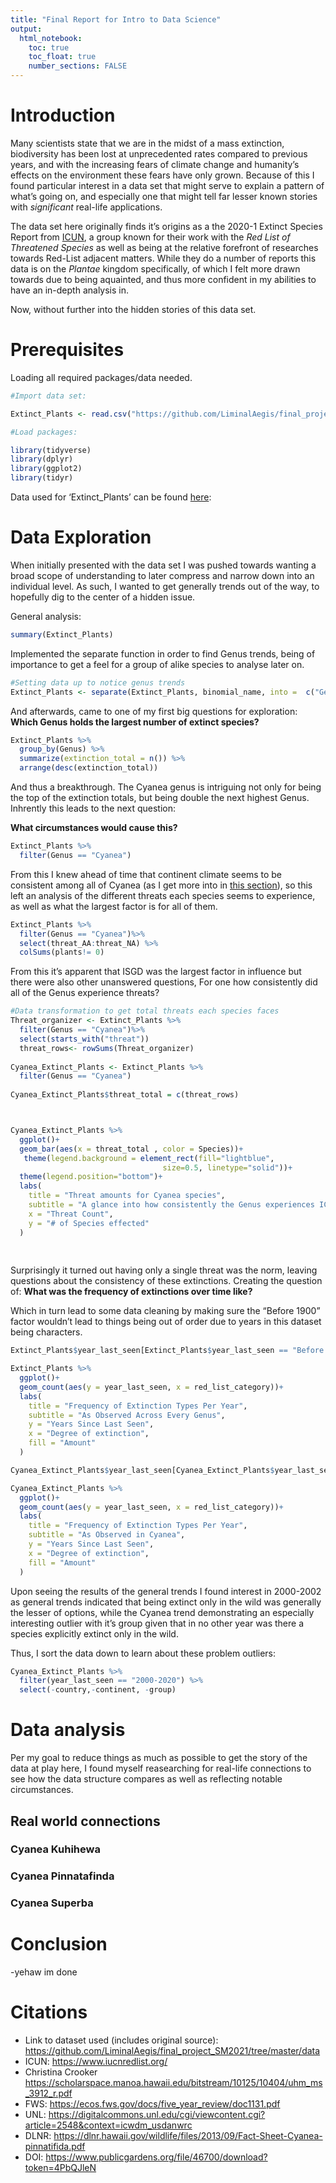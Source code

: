 ```yaml
---
title: "Final Report for Intro to Data Science"
output:
  html_notebook:
    toc: true
    toc_float: true
    number_sections: FALSE
---
```


# Introduction

Many scientists state that we are in the midst of a mass extinction, biodiversity has been lost at unprecedented rates compared to previous years, and with the increasing fears of climate change and humanity's effects on the environment these fears have only grown. Because of this I found particular interest in a data set that might serve to explain a pattern of what's going on, and especially one that might tell far lesser known stories with *significant* real-life applications.

The data set here originally finds it's origins as a the 2020-1 Extinct Species Report from [ICUN](#source_link), a group known for their work with the *Red List of Threatened Species* as well as being at the relative forefront of researches towards Red-List adjacent matters. While they do a number of reports this data is on the *Plantae* kingdom specifically, of which I felt more drawn towards due to being aquainted, and thus more confident in my abilities to have an in-depth analysis in. 

Now, without further into the hidden stories of this data set. 

# Prerequisites

Loading all required packages/data needed.
```r
#Import data set:

Extinct_Plants <- read.csv("https://github.com/LiminalAegis/final_project_SM2021/blob/master/data/Extinct_Plants.csv")

#Load packages:

library(tidyverse)
library(dplyr)
library(ggplot2)
library(tidyr)
```
Data used for 'Extinct_Plants' can be found [here](#source_link): 


# Data Exploration

When initially presented with the data set I was pushed towards wanting a broad scope of understanding to later compress and narrow down into an individual level. As such, I wanted to get generally trends out of the way, to hopefully dig to the center of a hidden issue. 

General analysis:
```r
summary(Extinct_Plants)
```

Implemented the separate function in order to find Genus trends, being of importance to get a feel for a group of alike species to analyse later on.

```r
#Setting data up to notice genus trends
Extinct_Plants <- separate(Extinct_Plants, binomial_name, into =  c("Genus", "Species"), sep = " ")
```

And afterwards, came to one of my first big questions for exploration:
**Which Genus holds the largest number of extinct species?**

```r
Extinct_Plants %>%
  group_by(Genus) %>%
  summarize(extinction_total = n()) %>%
  arrange(desc(extinction_total))
```
And thus a breakthrough. The Cyanea genus is intriguing not only for being the top of the extinction totals, but being double the next highest Genus. Inhrently this leads to the next question:

**What circumstances would cause this?**

```r
Extinct_Plants %>%
  filter(Genus == "Cyanea") 
```
From this I knew ahead of time that continent climate seems to be consistent among all of Cyanea (as I get more into in [this section](#real_world)), so this left an analysis of the different threats each species seems to experience, as well as what the largest factor is for all of them. 

```r
Extinct_Plants %>%
  filter(Genus == "Cyanea")%>%
  select(threat_AA:threat_NA) %>%
  colSums(plants!= 0)
```
From this it's apparent that ISGD was the largest factor in influence but there were also other unanswered questions,
For one how consistently did all of the Genus experience threats?

```r

#Data transformation to get total threats each species faces
Threat_organizer <- Extinct_Plants %>% 
  filter(Genus == "Cyanea")%>%
  select(starts_with("threat"))
  threat_rows<- rowSums(Threat_organizer)
  
Cyanea_Extinct_Plants <- Extinct_Plants %>%
  filter(Genus == "Cyanea")
  
Cyanea_Extinct_Plants$threat_total = c(threat_rows)



Cyanea_Extinct_Plants %>%
  ggplot()+
  geom_bar(aes(x = threat_total , color = Species))+
   theme(legend.background = element_rect(fill="lightblue", 
                                  size=0.5, linetype="solid"))+
  theme(legend.position="bottom")+
  labs(
    title = "Threat amounts for Cyanea species",
    subtitle = "A glance into how consistently the Genus experiences ICUN defined threats",
    x = "Threat Count",
    y = "# of Species effected"
  )
  
  
```
Surprisingly it turned out having only a single threat was the norm, leaving questions about the consistency of these extinctions.
Creating the question of:
**What was the frequency of extinctions over time like?**

Which in turn lead to some data cleaning by making sure the "Before 1900" factor wouldn't lead to things being out of order due to years in this dataset being characters.

```r
Extinct_Plants$year_last_seen[Extinct_Plants$year_last_seen == "Before 1900"] <- 1900
```

```r
Extinct_Plants %>%
  ggplot()+
  geom_count(aes(y = year_last_seen, x = red_list_category))+
  labs(
    title = "Frequency of Extinction Types Per Year",
    subtitle = "As Observed Across Every Genus",
    y = "Years Since Last Seen",
    x = "Degree of extinction",
    fill = "Amount"
  )
```

```r
Cyanea_Extinct_Plants$year_last_seen[Cyanea_Extinct_Plants$year_last_seen == "Before 1900"] <- 1900

Cyanea_Extinct_Plants %>%
  ggplot()+
  geom_count(aes(y = year_last_seen, x = red_list_category))+
  labs(
    title = "Frequency of Extinction Types Per Year",
    subtitle = "As Observed in Cyanea",
    y = "Years Since Last Seen",
    x = "Degree of extinction",
    fill = "Amount"
  )
```
Upon seeing the results of the general trends I found interest in 2000-2002 as general trends indicated that being extinct only in the wild was generally the lesser of options, while the Cyanea trend demonstrating an especially interesting outlier with it's group given that in no other year was there a species explicitly extinct only in the wild. 

Thus, I sort the data down to learn about these problem outliers: 

```r
Cyanea_Extinct_Plants %>%
  filter(year_last_seen == "2000-2020") %>%
  select(-country,-continent, -group)
```

# Data analysis

Per my goal to reduce things as much as possible to get the story of the data at play here, I found myself reasearching for real-life connections to see how the data structure compares as well as reflecting notable circumstances. 

## Real world connections {.tabset .tabset-fade .tabset-pills #real_world}

### Cyanea Kuhihewa
### Cyanea Pinnatafinda 
### Cyanea Superba


# Conclusion

-yehaw im done

# Citations {#source_link}

* Link to dataset used (includes original source): <https://github.com/LiminalAegis/final_project_SM2021/tree/master/data>
* ICUN: <https://www.iucnredlist.org/>
* Christina Crooker <https://scholarspace.manoa.hawaii.edu/bitstream/10125/10404/uhm_ms_3912_r.pdf>
* FWS: <https://ecos.fws.gov/docs/five_year_review/doc1131.pdf>
* UNL: <https://digitalcommons.unl.edu/cgi/viewcontent.cgi?article=2548&context=icwdm_usdanwrc>
* DLNR: <https://dlnr.hawaii.gov/wildlife/files/2013/09/Fact-Sheet-Cyanea-pinnatifida.pdf> 
* DOI: <https://www.publicgardens.org/file/46700/download?token=4PbQJleN>

